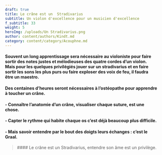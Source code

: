 ```yaml
---
draft: true
title: Le crâne est un  Stradivarius
subtitle: Un violon d'excellence pour un musicien d'excellence
f_subtitle: 33
weight: 5
heroImg: /uploads/Un Stradivarius.png
author: content/authors/Kindt.md
category: content/category/Acouphne.md
---
```


####

<Space height={20} />

#### Souvent un&#xA;long apprentissage sera nécessaire au violoniste pour faire sortir des notes justes&#xA;et mélodieuses des quatre cordes d’un violon. Mais pour les quelques privilégiés&#xA;jouer sur un stradivarius et en faire sortir les sons les plus purs ou faire&#xA;exploser des voix de feu, il faudra être un maestro.

<Space height={20} />

#### &#x20;Des&#xA;centaines d’heures seront nécessaires à l’ostéopathe pour apprendre à toucher&#xA;un crâne.

#### - Connaître l’anatomie d’un crâne, visualiser chaque suture, est une chose.

#### &#x20;- Capter le rythme qui habite chaque os c’est déjà beaucoup plus difficile.

#### &#x20;- Mais savoir entendre par le bout des doigts leurs échanges : c’est le Graal.

<Space height={29} />

<BlockQuote>
  #### Le crâne est un Stradivarius, entendre son âme est un privilège.
</BlockQuote>

####
